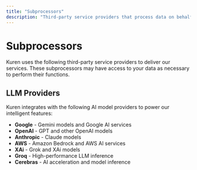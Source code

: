 ```yaml
---
title: "Subprocessors"
description: "Third-party service providers that process data on behalf of Kuren"
---
```


# Subprocessors

Kuren uses the following third-party service providers to deliver our services. These subprocessors may have access to your data as necessary to perform their functions.

## LLM Providers

Kuren integrates with the following AI model providers to power our intelligent features:

- **Google** - Gemini models and Google AI services
- **OpenAI** - GPT and other OpenAI models
- **Anthropic** - Claude models
- **AWS** - Amazon Bedrock and AWS AI services
- **XAi** - Grok and XAi models
- **Groq** - High-performance LLM inference
- **Cerebras** - AI acceleration and model inference
